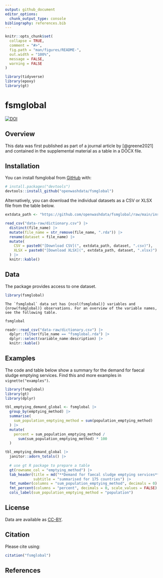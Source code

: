 ```yaml
---
output: github_document
editor_options: 
  chunk_output_type: console
bibliography: references.bib
---
```


<!-- README.md is generated from README.Rmd. Please edit that file -->

```r
knitr::opts_chunk$set(
  collapse = TRUE,
  comment = "#>",
  fig.path = "man/figures/README-",
  out.width = "100%",
  message = FALSE,
  warning = FALSE
)

library(tidyverse)
library(epoxy)
library(gt)
```

# fsmglobal

<!-- badges: start -->
[![DOI](https://zenodo.org/badge/577705928.svg)](https://zenodo.org/badge/latestdoi/577705928)
<!-- badges: end -->

## Overview

This data was first published as part of a journal article by [@greene2021] and contained in the supplemental material as a table in a DOCX file.

## Installation

You can install fsmglobal from [GitHub](https://github.com/) with:

``` r
# install.packages("devtools")
devtools::install_github("openwashdata/fsmglobal")
```

Alternatively, you can download the individual datasets as a CSV or XLSX file from the table below.

```r

extdata_path <- "https://github.com/openwashdata/fsmglobal/raw/main/inst/extdata/"

read_csv("data-raw/dictionary.csv") |> 
  distinct(file_name) |> 
  mutate(file_name = str_remove(file_name, ".rda")) |> 
  rename(dataset = file_name) |> 
  mutate(
    CSV = paste0("[Download CSV](", extdata_path, dataset, ".csv)"),
    XLSX = paste0("[Download XLSX](", extdata_path, dataset, ".xlsx)")
  ) |> 
  knitr::kable()
```

## Data

The package provides access to one dataset.

```r
library(fsmglobal)
```

```epoxy
The `fsmglobal` data set has {ncol(fsmglobal)} variables and {nrow(fsmglobal)} observations. For an overview of the variable names, see the following table.  
```

```r
fsmglobal
```

```r
readr::read_csv("data-raw/dictionary.csv") |> 
  dplyr::filter(file_name == "fsmglobal.rda") |> 
  dplyr::select(variable_name:description) |> 
  knitr::kable()
```

## Examples

The code and table below show a summary for the demand for faecal sludge emptying services. Find this and more examples in `vignette("examples")`.

```r
library(fsmglobal)
library(gt)
library(dplyr)
```

```r
tbl_emptying_demand_global <- fsmglobal |> 
  group_by(emptying_method) |> 
  summarise(
    sum_population_emptying_method = sum(population_emptying_method)
  ) |> 
  mutate(
    percent = sum_population_emptying_method / 
      sum(sum_population_emptying_method) * 100
  )
```



```r
tbl_emptying_demand_global |> 
  janitor::adorn_totals() |>
  
  # use gt R package to prepare a table
  gt(rowname_col = "emptying_method") |>
  tab_header(title = md("**Demand for faecal sludge emptying services**"), 
             subtitle = "summarised for 175 countries") |> 
  fmt_number(columns = "sum_population_emptying_method", decimals = 0) |> 
  fmt_percent(columns = "percent", decimals = 0, scale_values = FALSE) |> 
  cols_label(sum_population_emptying_method = "population") 
```

## License

Data are available as
[CC-BY](https://github.com/openwashdata/fsmglobal/blob/main/LICENSE.md).

## Citation

Please cite using:

```r
citation("fsmglobal")
```

## References
